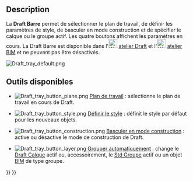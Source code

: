 <languages/>

<div class="mw-translate-fuzzy">
{{Docnav/fr
|[[Draft_ShowSnapBar/fr|Barre d'aimantation]]
|[[Draft_annotation_scale_widget/fr|Widget d'échelle d'annotation]]
|[[Draft_Workbench/fr|Atelier Draft]]
|IconL=Draft_ShowSnapBar.svg
|IconR=
|IconC=Workbench_Draft.svg
}}
</div>

{{TOCright}}

==Description==

La '''Draft Barre''' permet de sélectionner le plan de travail, de définir les paramètres de style, de basculer en mode construction et de spécifier le calque ou le groupe actif. Les quatre boutons affichent les paramètres en cours. La Draft Barre est disponible dans l'[[Image:Workbench_Draft.svg|24px]] [[Draft_Workbench/fr|atelier Draft]] et l'[[Image:Workbench_BIM.svg|24px]] [[BIM_Workbench/fr|atelier BIM]] et ne peuvent pas être désactivés.

[[Image:Draft_tray_default.png]]
{{Caption|La Draft Barre}}

<span id="Available_tools"></span>
==Outils disponibles==

* [[Image:Draft_tray_button_plane.png]] [[Draft_SelectPlane/fr|Plan de travail]] : sélectionne le plan de travail en cours de Draft.

* [[Image:Draft_tray_button_style.png]] [[Draft_SetStyle/fr|Définir le style]] : définit le style par défaut pour les nouveaux objets.

* [[Image:Draft_tray_button_construction.png]] [[Draft_ToggleConstructionMode/fr|Basculer en mode construction]] : active ou désactive le mode de construction de Draft.

* [[Image:Draft_tray_button_layer.png]] [[Draft_AutoGroup/fr|Grouper automatiquement]] : change le [[Draft_Layer/fr|Draft Calque]] actif ou, accessoirement, le [[Std_Group/fr|Std Groupe]] actif ou un objet [[BIM_Workbench/fr|BIM]] de type groupe.


<div class="mw-translate-fuzzy">
{{Docnav/fr
|[[Draft_ShowSnapBar/fr|Barre d'aimantation]]
|[[Draft_annotation_scale_widget/fr|Widget d'échelle d'annotation]]
|[[Draft_Workbench/fr|Atelier Draft]]
|IconL=Draft_ShowSnapBar.svg
|IconR=
|IconC=Workbench_Draft.svg
}}
</div>

{{Draft Tools navi{{#translation:}}}}
{{Userdocnavi{{#translation:}}}}